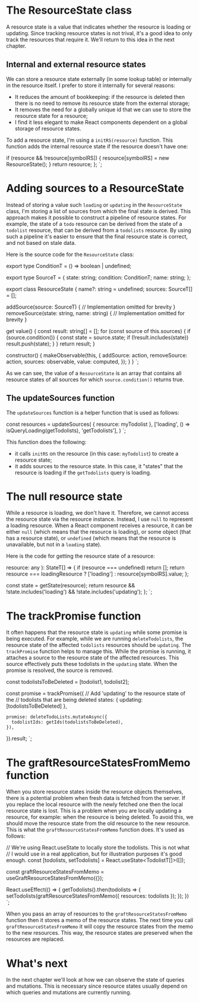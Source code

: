 # The ResourceState class

A resource state is a value that indicates whether the resource is loading or updating. Since tracking resource
states is not trival, it's a good idea to only track the resources that require it. We'll return to this idea
in the next chapter.

## Internal and external resource states

We can store a resource state externally (in some lookup table) or internally in the resource itself. I prefer to
store it internally for several reasons:

- It reduces the amount of bookkeeping: if the resource is deleted then there is no need to remove its resource state
  from the external storage;
- It removes the need for a globally unique id that we can use to store the resource state for a resource;
- I find it less elegant to make React components dependent on a global storage of resource states.

To add a resource state, I'm using a `initRS(resource)` function. This function adds the internal resource state if
the resource doesn't have one:


  if (resource && !resource[symbolRS]) {
    resource[symbolRS] = new ResourceState();
  }
  return resource;
};
`;

<CodeSnippet
  title="resourceStates/ResourceState.ts"
  addMb
  code={code1}
/>

# Adding sources to a ResourceState

Instead of storing a value such `loading` or `updating` in the `ResourceState` class, I'm storing a list of sources
from which the final state is derived. This approach makes it possible to construct
a pipeline of resource states. For example, the state of a `todo` resource can be derived from the state of
a `todolist` resource, that can be derived from a `todolists` resource. By using such a pipeline it's easier
to ensure that the final resource state is correct, and not based on stale data.

Here is the source code for the `ResourceState` class:

export type ConditionT = () => boolean | undefined;

export type SourceT = {
  state: string;
  condition: ConditionT;
  name: string;
};

export class ResourceState {
  name?: string = undefined;
  sources: SourceT[] = [];

  addSource(source: SourceT) { // Implementation omitted for brevity }
  removeSource(state: string, name: string) { // Implementation omitted for brevity }

  get value() {
    const result: string[] = [];
    for (const source of this.sources) {
      if (source.condition()) {
        const state = source.state;
        if (!result.includes(state)) result.push(state);
      }
    }
    return result;
  }

  constructor() {
    makeObservable(this, {
      addSource: action,
      removeSource: action,
      sources: observable,
      value: computed,
    });
  }
}
`;

<CodeSnippet
  title="resourceStates/ResourceState.ts"
  addMb
  code={code2}
/>

As we can see, the value of a `ResourceState` is an array that contains all resource states of all sources for which
`source.condition()` returns true.

## The updateSources function

The `updateSources` function is a helper function that is used as follows:

const resources = updateSources(
  { resource: myTodolist },
  ['loading', () => isQueryLoading(getTodolists), 'getTodolists'],
)
`;

<CodeSnippet
  title="example.ts"
  addMb
  code={code3}
/>

This function does the following:

- it calls `initRS` on the resource (in this case: `myTodolist`) to create a resource state;
- it adds sources to the resource state. In this case, it "states" that the resource is loading if the `getTodolists`
  query is loading.

# The null resource state

While a resource is loading, we don't have it. Therefore, we cannot access the resource state via the resource instance.
Instead, I use `null` to represent a loading resource. When a React component receives a resource, it can be either
`null` (which means that the resource is loading), or some object (that has a resource state), or `undefined` (which
means that the resource is unavailable, but not in a `loading` state).

Here is the code for getting the resource state of a resource:



  resource: any
): StateT[] => {
  if (resource === undefined)  return [];
  return resource === loadingResource
    ? ['loading']
    : resource[symbolRS].value;
};

  const state = getState(resource);
  return resource && !state.includes('loading') && !state.includes('updating');
};
`;

<CodeSnippet
  title="resourceStates/ResourceState.ts"
  addMb
  code={code4}
/>

# The trackPromise function

It often happens that the resource state is `updating` while some promise is being executed. For example,
while we are running `deleteTodolists`, the resource state of the affected `todolists` resources should
be `updating`. The `trackPromise` function helps to manage this. While the promise is running, it attaches
a source to the resource state of the affected resources. This source effectively puts these todolists in the
`updating` state. When the promise is resolved, the source is removed.

  const todolistsToBeDeleted = [todolist1, todolist2];

  const promise = trackPromise({
    // Add 'updating' to the resource state of the
    // todolists that are being deleted
    states: { updating: [todolistsToBeDeleted] },

    promise: deleteTodoLists.mutateAsync({
      todolistIds: getIds(todolistsToBeDeleted),
    }),
  }).result;
`;

<CodeSnippet
  title="resourceStates/ResourceState.ts"
  addMb
  code={code5}
/>

# The graftResourceStatesFromMemo function

When you store resource states inside the resource objects themselves, there is a potential
problem when fresh data is fetched from the server. If you replace the local resource
with the newly fetched one then the local resource state is lost. This is a problem when
you are locally updating a resource, for example: when the resource is being deleted.
To avoid this, we should move the resource state from the old resource to the new resource.
This is what the `graftResourceStatesFromMemo` function does. It's used as follows:

  // We're using React.useState to locally store the todolists. This is not what
  // I would use in a real application, but for illustration purposes it's good enough.
  const [todolists, setTodolists] = React.useState<TodolistT[]>([]);

  const graftResourceStatesFromMemo = useGraftResourceStatesFromMemo({});

  React.useEffect(() => {
    getTodolists().then(todolists => {
      setTodolists(graftResourceStatesFromMemo({
        resources: todolists
      });
    });
  })
`;

<CodeSnippet
  title="resourceStates/ResourceState.ts"
  addMb
  code={code6}
/>

When you pass an array of resources to the `graftResourceStatesFromMemo` function then it stores a memo
of the resource states. The next time you call `graftResourceStatesFromMemo` it will copy the
resource states from the memo to the new resources. This way, the resource states are preserved
when the resources are replaced.

# What's next

In the next chapter we'll look at how we can observe the state of queries and mutations. This is necessary
since resource states usually depend on which queries and mutations are currently running.